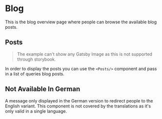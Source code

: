 
<Meta title="Components/Pages/Blog" />

# Blog

This is the blog overview page where people can browse the available blog posts.


## Posts
> The example can't show any Gatsby Image as this is not supported through storybook.

In order to display the posts you can use the `<Posts/>` component and pass in a list of queries blog posts.

<Canvas>
  <Story name="Posts">
    <Posts posts={[
      {id: 'some-id1', frontmatter: {title: "My Blog Post", teaserText: 'Lorem ipsum dolar sit amet', path:' #'}},
      {id: 'some-id2', frontmatter: {title: "My Blog Post", teaserText: 'Lorem ipsum dolar sit amet', path:' #'}},
      {id: 'some-id3', frontmatter: {title: "My Blog Post", teaserText: 'Lorem ipsum dolar sit amet', path:' #'}}
    ]}/>
  </Story>
</Canvas>

<ArgsTable of={Posts} />

## Not Available In German
A message only displayed in the German version to redirect people to the English variant.
This component is not covered by the translations as it's only valid in a single language.

<Canvas>
  <Story name="NotAvailableInGerman">
    <NotAvailableInGerman/>
  </Story>
</Canvas>
